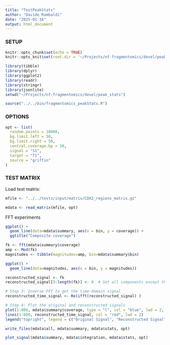 ```yaml
---
title: "TestPeakStats"
author: "Davide Rambaldi"
date: "2025-01-16"
output: html_document
---
```


### SETUP

```r
knitr::opts_chunk$set(echo = TRUE)
knitr::opts_knit$set(root.dir = '~/Projects/nf-fragmentomics/devel/peak_stats')
```

```r
library(tibble)
library(dplyr)
library(ggplot2)
library(readr)
library(stringr)
library(jsonlite)
setwd("~/Projects/nf-fragmentomics/devel/peak_stats")
```

```r
source("../../bin/fragmentomics_peakStats.R")
```

### OPTIONS

```r
opt <- list(
  random.points = 10000,
  bg.limit.left = 50,
  bg.limit.right = 50,
  central.coverage.bp = 30,
  signal = "S1",
  target = "T1",
  source = "griffin"
)
```

### TEST MATRIX

Load test matrix:

```r
mfile <- "../../tests/input/matrix/CDX2_regions_matrix.gz"
```

```r
mdata <- read_matrix(mfile, opt)
```

FFT experiments

```r
ggplot() +
  geom_line(data=mdata$summary, aes(x = bin, y = coverage)) +
  ggtitle("Composite coverage")
```

```r
fk <- fft(mdata$summary$coverage)
amp <- Mod(fk)
magnitudes <- tibble(magnitudes=amp, bin=mdata$summary$bin)
```

```r
ggplot() +
  geom_line(data=magnitudes, aes(x = bin, y = magnitudes))
```


```r
reconstructed_signal <- fk
reconstructed_signal[3:length(fk)] <- 0  # Set all components except the first to 0

# Step 3: Inverse FFT to get the time-domain signal
reconstructed_time_signal <- Re(ifft(reconstructed_signal) )

# Step 4: Plot the original and reconstructed signals
plot(1:800, mdata$summary$coverage, type = "l", col = "blue", lwd = 2, ylab = "Amplitude", xlab = "Time", main = "Original vs Reconstructed Signal")
lines(1:800, reconstructed_time_signal, col = "red", lwd = 2)
legend("topright", legend = c("Original Signal", "Reconstructed Signal"), col = c("blue", "red"), lwd = 2)
```


```r
write_files(mdata$all, mdata$summary, mdata$stats, opt)
```

```r
plot_signal(mdata$summary, mdata$integration, mdata$stats, opt)
```


